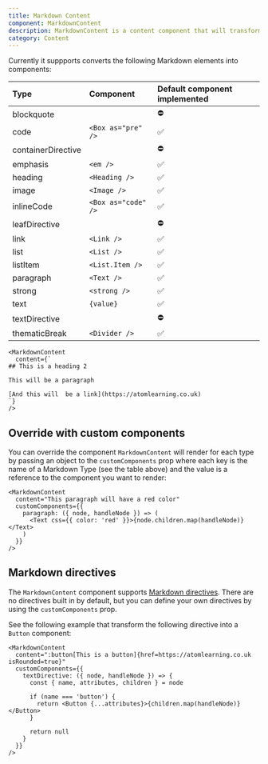 ```yaml
---
title: Markdown Content
component: MarkdownContent
description: MarkdownContent is a content component that will transform a Markdown string into Atom Learning design system components.
category: Content
---
```


Currently it suppports converts the following Markdown elements into components:

| Type               | Component           | Default component implemented |
| :----------------- | :------------------ | :---------------------------- |
| blockquote         |                     | ⛔                            |
| code               | `<Box as="pre" />`  | ✅                            |
| containerDirective |                     | ⛔                            |
| emphasis           | `<em />`            | ✅                            |
| heading            | `<Heading />`       | ✅                            |
| image              | `<Image />`         | ✅                            |
| inlineCode         | `<Box as="code" />` | ✅                            |
| leafDirective      |                     | ⛔                            |
| link               | `<Link />`          | ✅                            |
| list               | `<List />`          | ✅                            |
| listItem           | `<List.Item />`     | ✅                            |
| paragraph          | `<Text />`          | ✅                            |
| strong             | `<strong />`        | ✅                            |
| text               | `{value}`           | ✅                            |
| textDirective      |                     | ⛔                            |
| thematicBreak      | `<Divider />`       | ✅                            |

```tsx live
<MarkdownContent
  content={`
## This is a heading 2

This will be a paragraph

[And this will  be a link](https://atomlearning.co.uk)
`}
/>
```

## Override with custom components

You can override the component `MarkdownContent` will render for each type by passing an object to the `customComponents` prop where each key is the name of a Markdown Type (see the table above) and the value is a reference to the component you want to render:

```tsx preview
<MarkdownContent
  content="This paragraph will have a red color"
  customComponents={{
    paragraph: ({ node, handleNode }) => (
      <Text css={{ color: 'red' }}>{node.children.map(handleNode)}</Text>
    )
  }}
/>
```

## Markdown directives

The `MarkdownContent` component supports [Markdown directives](https://talk.commonmark.org/t/generic-directives-plugins-syntax/444). There are no directives built in by default, but you can define your own directives by using the `customComponents` prop.

See the following example that transform the following directive into a `Button` component:

```tsx preview
<MarkdownContent
  content=":button[This is a button]{href=https://atomlearning.co.uk isRounded=true}"
  customComponents={{
    textDirective: ({ node, handleNode }) => {
      const { name, attributes, children } = node

      if (name === 'button') {
        return <Button {...attributes}>{children.map(handleNode)}</Button>
      }

      return null
    }
  }}
/>
```
